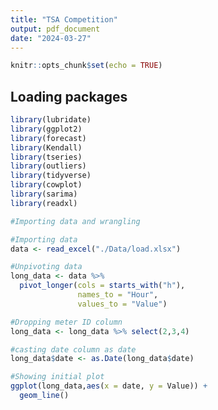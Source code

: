 ```yaml
---
title: "TSA Competition"
output: pdf_document
date: "2024-03-27"
---
```


```r
knitr::opts_chunk$set(echo = TRUE)
```

## Loading packages

```r

library(lubridate)
library(ggplot2)
library(forecast)
library(Kendall)
library(tseries)
library(outliers)
library(tidyverse)
library(cowplot)
library(sarima)
library(readxl)


```

```r
#Importing data and wrangling

#Importing data
data <- read_excel("./Data/load.xlsx")

#Unpivoting data
long_data <- data %>%
  pivot_longer(cols = starts_with("h"),
               names_to = "Hour",
               values_to = "Value")

#Dropping meter ID column
long_data <- long_data %>% select(2,3,4)

#casting date column as date
long_data$date <- as.Date(long_data$date)

```

```r

#Showing initial plot
ggplot(long_data,aes(x = date, y = Value)) + 
  geom_line()

```

